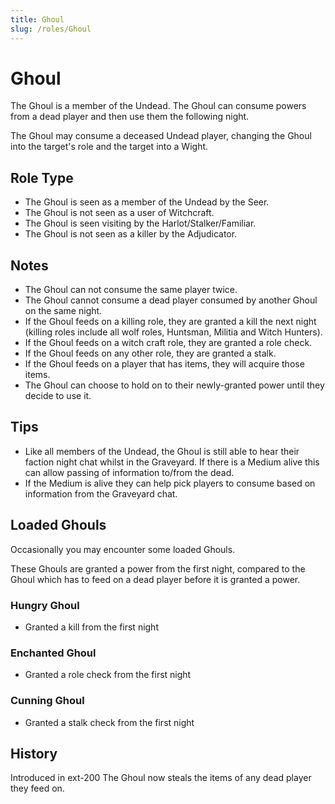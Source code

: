 ```yaml
---
title: Ghoul
slug: /roles/Ghoul
---
```



# Ghoul

The Ghoul is a member of the Undead. The Ghoul can consume powers from a dead player and then use them the following night.

The Ghoul may consume a deceased Undead player, changing the Ghoul into the target's role and the target into a Wight.

## Role Type

- The Ghoul is seen as a member of the Undead by the Seer.
- The Ghoul is not seen as a user of Witchcraft.
- The Ghoul is seen visiting by the Harlot/Stalker/Familiar.
- The Ghoul is not seen as a killer by the Adjudicator.

## Notes

- The Ghoul can not consume the same player twice.
- The Ghoul cannot consume a dead player consumed by another Ghoul on the same night.
- If the Ghoul feeds on a killing role, they are granted a kill the next night (killing roles include all wolf roles, Huntsman, Militia and Witch Hunters).
- If the Ghoul feeds on a witch craft role, they are granted a role check.
- If the Ghoul feeds on any other role, they are granted a stalk.
- If the Ghoul feeds on a player that has items, they will acquire those items.
- The Ghoul can choose to hold on to their newly-granted power until they decide to use it.

## Tips

- Like all members of the Undead, the Ghoul is still able to hear their faction night chat whilst in the Graveyard. If there is a Medium alive this can allow passing of information to/from the dead.
- If the Medium is alive they can help pick players to consume based on information from the Graveyard chat.

## Loaded Ghouls

Occasionally you may encounter some loaded Ghouls.

These Ghouls are granted a power from the first night, compared to the Ghoul which has to feed on a dead player before it is granted a power.

### Hungry Ghoul

- Granted a kill from the first night

### Enchanted Ghoul

- Granted a role check from the first night

### Cunning Ghoul

- Granted a stalk check from the first night

## History

<Timeline lineColor="white">
  <Event interval="2018-01-01">Introduced in ext-200</Event>
  <Event interval="2020-05-10">
    The Ghoul now steals the items of any dead player they feed on.
  </Event>
</Timeline>
